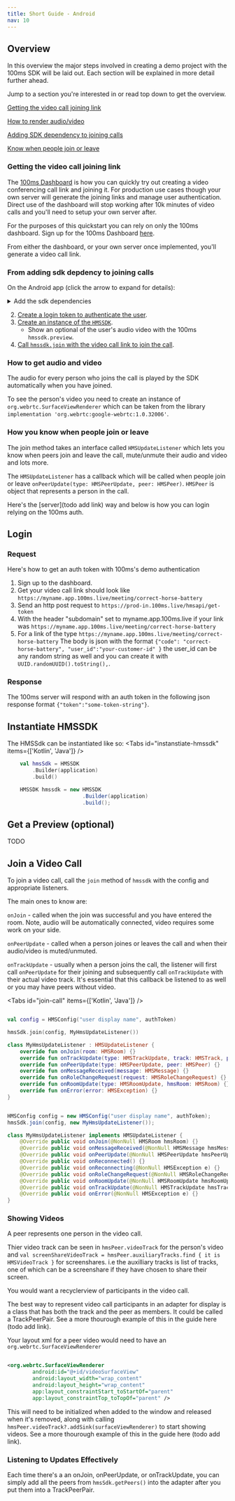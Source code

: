 ```yaml
---
title: Short Guide - Android
nav: 10
---
```


## Overview

In this overview the major steps involved in creating a demo project with the 100ms SDK will be laid out. Each section will be explained in more detail further ahead.

Jump to a section you're interested in or read top down to get the overview.

[Getting the video call joining link](getting-the-video-call-joining-link)

[How to render audio/video](#how-to-get-audio-and-video)

[Adding SDK dependency to joining calls](from-adding-sdk-depdency-to-joining-calls)

[Know when people join or leave](#how-you-know-when-people-join-or-leave)

### Getting the video call joining link

The [100ms Dashboard](https://dashboard.100ms.live/register) is how you can quickly try out creating a video conferencing call link and joining it. For production use cases though your own server will generate the joining links and manage user authentication. Direct use of the dashboard will stop working after 10k minutes of video calls and you'll need to setup your own server after.

For the purposes of this quickstart you can rely on only the 100ms dashboard. Sign up for the 100ms Dashboard [here](https://dashboard.100ms.live/register).

From either the dashboard, or your own server once implemented, you'll generate a video call link.

### From adding sdk depdency to joining calls
On the Android app (click the arrow to expand for details):
<details>
<summary>Add the sdk dependencies</summary>

#### Add the SDK 

- Add the JitPack repository to your root `settings.gradle` at the end of the `respositories` closure:

You can open it easily in Android Studio by double tapping shift and typing `settings.gradle`.

```json{7}:settings.gradle
dependencyResolutionManagement {
    repositoriesMode.set(RepositoriesMode.FAIL_ON_PROJECT_REPOS)
    repositories {
        google()
        mavenCentral()
        jcenter() // Warning: this repository is going to shut down soon
        maven { url 'https://jitpack.io' }
    }
}
rootProject.name = "MyVideoCallApp"
include ':app'

```

- Add the 100ms sdk dependency to your app-level `build.gradle` [![](https://jitpack.io/v/100mslive/android-sdk.svg)](https://jitpack.io/#100mslive/android-sdk)

You'll also need the webrtc dependency for the `org.webrtc.SurfaceViewRenderer` that's required to display people's videos.

```json
dependencies {
        // See the version in the jitpack badge above.
		implementation 'com.github.100mslive:android-sdk:x.x.x' 
        implementation 'org.webrtc:google-webrtc:1.0.32006'
	}
```

</details>

2. [Create a login token to authenticate the user](#login).
3. [Create an instance of the `HMSSDK`](#instantiate-hmssdk).
    * Show an optional of the user's audio video with the 100ms `hmssdk.preview`.
4. [Call `hmssdk.join` with the video call link to join the call](#join-a-video-call).

### How to get audio and video
The audio for every person who joins the call is played by the SDK automatically when you have joined.

To see the person's video you need to create an instance of `org.webrtc.SurfaceViewRenderer` which can be taken from the library `implementation 'org.webrtc:google-webrtc:1.0.32006'`.


### How you know when people join or leave

The join method takes an interface called `HMSUpdateListener` which lets you know when peers join and leave the call, mute/unmute their audio and video and lots more.

The `HMSUpdateListener` has a callback which will be called when people join or leave `onPeerUpdate(type: HMSPeerUpdate, peer: HMSPeer)`. `HMSPeer` is object that represents a person in the call.


Here's the [server](todo add link) way and below is how you can login relying on the 100ms auth.

## Login

### Request

Here's how to get an auth token with 100ms's demo authentication
1. Sign up to the dashboard.
2. Get your video call link should look like `https://myname.app.100ms.live/meeting/correct-horse-battery`
3. Send an http post request to `https://prod-in.100ms.live/hmsapi/get-token`
4. With the header "subdomain" set to myname.app.100ms.live if your link was `https://myname.app.100ms.live/meeting/correct-horse-battery`
5. For a link of the type `https://myname.app.100ms.live/meeting/correct-horse-battery` The body is json with the format `{"code": "correct-horse-battery", "user_id":"your-customer-id" }` the user_id can be any random string as well and you can create it with `UUID.randomUUID().toString(),`.

### Response

The 100ms server will respond with an auth token in the following json response format `{"token":"some-token-string"}`.

## Instantiate HMSSDK

The HMSSdk can be instantiated like so:
<Tabs id="instanstiate-hmssdk" items={['Kotlin', 'Java']} />

<Tab id='instanstiate-hmssdk-0'>

```kotlin
    val hmsSdk = HMSSDK
        .Builder(application)
        .build()
```
</Tab>

<Tab id='instanstiate-hmssdk-1'>

```java
    HMSSDK hmssdk = new HMSSDK
                        .Builder(application)
                        .build();
```
</Tab>


## Get a Preview (optional)

TODO

## Join a Video Call

To join a video call, call the `join` method of `hmssdk` with the config and appropriate listeners.

The main ones to know are:

`onJoin` - called when the join was successful and you have entered the room. Note, audio will be automatically connected, video requires some work on your side.

`onPeerUpdate` - called when a person joines or leaves the call and when their audio/video is muted/unmuted.

`onTrackUpdate` - usually when a person joins the call, the listener will first call `onPeerUpdate` for their joining and subsequently call `onTrackUpdate` with their actual video track. It's essential that this callback be listened to as well or you may have peers without video.

<Tabs id="join-call" items={['Kotlin', 'Java']} />

<Tab id='join-call-0'>

```kotlin

val config = HMSConfig("user display name", authToken)

hmsSdk.join(config, MyHmsUpdateListener())

class MyHmsUpdateListener : HMSUpdateListener { 
    override fun onJoin(room: HMSRoom) {}
    override fun onTrackUpdate(type: HMSTrackUpdate, track: HMSTrack, peer: HMSPeer) {}
    override fun onPeerUpdate(type: HMSPeerUpdate, peer: HMSPeer) {}
    override fun onMessageReceived(message: HMSMessage) {}
    override fun onRoleChangeRequest(request: HMSRoleChangeRequest) {}
    override fun onRoomUpdate(type: HMSRoomUpdate, hmsRoom: HMSRoom) {}
    override fun onError(error: HMSException) {}
}
```
</Tab>

<Tab id='join-call-1'>

```java

HMSConfig config = new HMSConfig("user display name", authToken);
hmsSdk.join(config, new MyHmsUpdateListener());

class MyHmsUpdateListener implements HMSUpdateListener {
    @Override public void onJoin(@NonNull HMSRoom hmsRoom) {}
    @Override public void onMessageReceived(@NonNull HMSMessage hmsMessage) {}
    @Override public void onPeerUpdate(@NonNull HMSPeerUpdate hmsPeerUpdate, @NonNull HMSPeer hmsPeer) {}
    @Override public void onReconnected() {}
    @Override public void onReconnecting(@NonNull HMSException e) {}
    @Override public void onRoleChangeRequest(@NonNull HMSRoleChangeRequest hmsRoleChangeRequest) {}
    @Override public void onRoomUpdate(@NonNull HMSRoomUpdate hmsRoomUpdate, @NonNull HMSRoom hmsRoom) {}
    @Override public void onTrackUpdate(@NonNull HMSTrackUpdate hmsTrackUpdate, @NonNull HMSTrack hmsTrack, @NonNull HMSPeer hmsPeer) {}
    @Override public void onError(@NonNull HMSException e) {}
}

```

</Tab>

### Showing Videos

A peer represents one person in the video call.

Thier video track can be seen in `hmsPeer.videoTrack` for the person's video and `val screenShareVideoTrack = hmsPeer.auxiliaryTracks.find { it is HMSVideoTrack }` for screenshares. i.e the auxilliary tracks is list of tracks, one of which can be a screenshare if they have chosen to share their screen.

You would want a recyclerview of participants in the video call. 

The best way to represent video call participants in an adapter for display is a class that has both the track and the peer as members. It could be called a TrackPeerPair.
See a more thourough example of this in the guide here (todo add link).

Your layout xml for a peer video would need to have an `org.webrtc.SurfaceViewRenderer` 

```xml

<org.webrtc.SurfaceViewRenderer
        android:id="@+id/videoSurfaceView"
        android:layout_width="wrap_content"
        android:layout_height="wrap_content"
        app:layout_constraintStart_toStartOf="parent"
        app:layout_constraintTop_toTopOf="parent" />
```

This will need to be initialized when added to the window and released when it's removed, along with calling `hmsPeer.videoTrack?.addSink(surfaceViewRenderer)` to start showing videos.
See a more thourough example of this in the guide here (todo add link).

### Listening to Updates Effectively

Each time there's a an onJoin, onPeerUpdate, or onTrackUpdate, you can simply add all the peers from `hmsSdk.getPeers()` into the adapter after you put them into a TrackPeerPair.
